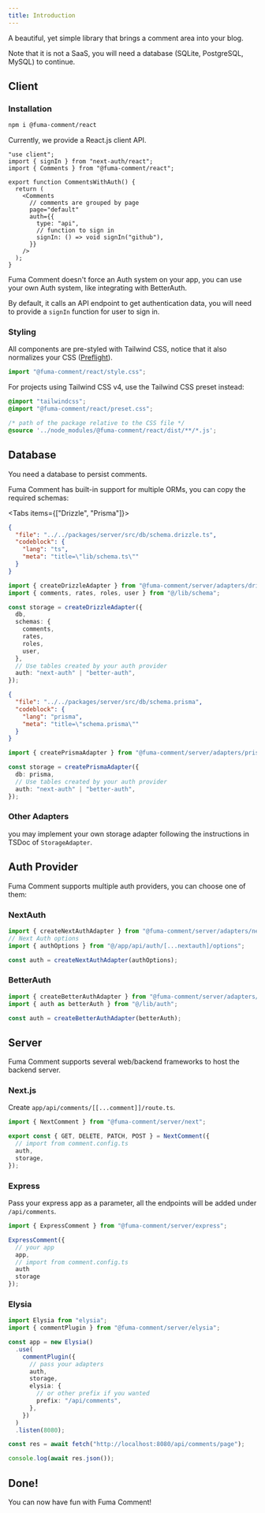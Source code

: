 ```yaml
---
title: Introduction
---
```



A beautiful, yet simple library that brings a comment area into your blog.

Note that it is not a SaaS, you will need a database (SQLite, PostgreSQL, MySQL) to continue.

## Client

### Installation
```sh
npm i @fuma-comment/react
```

Currently, we provide a React.js client API.

```tsx
"use client";
import { signIn } from "next-auth/react";
import { Comments } from "@fuma-comment/react";

export function CommentsWithAuth() {
  return (
    <Comments
      // comments are grouped by page
      page="default"
      auth={{
        type: "api",
        // function to sign in
        signIn: () => void signIn("github"),
      }}
    />
  );
}
```

Fuma Comment doesn't force an Auth system on your app, you can use your own Auth system, like integrating with BetterAuth.

By default, it calls an API endpoint to get authentication data, you will need to provide a `signIn` function for user to sign in.

### Styling

All components are pre-styled with Tailwind CSS, notice that it also normalizes your CSS ([Preflight](https://tailwindcss.com/docs/preflight)).

```ts
import "@fuma-comment/react/style.css";
```

For projects using Tailwind CSS v4, use the Tailwind CSS preset instead:

```css
@import "tailwindcss";
@import "@fuma-comment/react/preset.css";

/* path of the package relative to the CSS file */
@source '../node_modules/@fuma-comment/react/dist/**/*.js';
```

## Database

You need a database to persist comments.

Fuma Comment has built-in support for multiple ORMs, you can copy the required schemas:

<Tabs items={["Drizzle", "Prisma"]}>

<Tab title="Drizzle">

```json doc-gen:file
{
  "file": "../../packages/server/src/db/schema.drizzle.ts",
  "codeblock": {
    "lang": "ts",
    "meta": "title=\"lib/schema.ts\""
  }
}
```

```ts title="lib/comment.config.ts"
import { createDrizzleAdapter } from "@fuma-comment/server/adapters/drizzle";
import { comments, rates, roles, user } from "@/lib/schema";

const storage = createDrizzleAdapter({
  db,
  schemas: {
    comments,
    rates,
    roles,
    user,
  },
  // Use tables created by your auth provider
  auth: "next-auth" | "better-auth",
});
```

</Tab>

<Tab title="Prisma">

```json doc-gen:file
{
  "file": "../../packages/server/src/db/schema.prisma",
  "codeblock": {
    "lang": "prisma",
    "meta": "title=\"schema.prisma\""
  }
}
```

```ts title="lib/comment.config.ts"
import { createPrismaAdapter } from "@fuma-comment/server/adapters/prisma";

const storage = createPrismaAdapter({
  db: prisma,
  // Use tables created by your auth provider
  auth: "next-auth" | "better-auth",
});
```

</Tab>

</Tabs>

### Other Adapters

you may implement your own storage adapter following the instructions in TSDoc of `StorageAdapter`.

## Auth Provider

Fuma Comment supports multiple auth providers, you can choose one of them:

### NextAuth

```ts title="lib/comment.config.ts"
import { createNextAuthAdapter } from "@fuma-comment/server/adapters/next-auth";
// Next Auth options
import { authOptions } from "@/app/api/auth/[...nextauth]/options";

const auth = createNextAuthAdapter(authOptions);
```

### BetterAuth

```ts title="lib/comment.config.ts"
import { createBetterAuthAdapter } from "@fuma-comment/server/adapters/better-auth";
import { auth as betterAuth } from "@/lib/auth";

const auth = createBetterAuthAdapter(betterAuth);
```

## Server

Fuma Comment supports several web/backend frameworks to host the backend server.

### Next.js

Create `app/api/comments/[[...comment]]/route.ts`.

```ts title="app/api/comments/[[...comment]]/route.ts"
import { NextComment } from "@fuma-comment/server/next";

export const { GET, DELETE, PATCH, POST } = NextComment({
  // import from comment.config.ts
  auth,
  storage,
});
```

### Express

Pass your express app as a parameter, all the endpoints will be added under `/api/comments`.

```ts
import { ExpressComment } from "@fuma-comment/server/express";

ExpressComment({
  // your app
  app,
  // import from comment.config.ts
  auth
  storage
});
```

### Elysia

```ts
import Elysia from "elysia";
import { commentPlugin } from "@fuma-comment/server/elysia";

const app = new Elysia()
  .use(
    commentPlugin({
      // pass your adapters
      auth,
      storage,
      elysia: {
        // or other prefix if you wanted
        prefix: "/api/comments",
      },
    })
  )
  .listen(8080);

const res = await fetch("http://localhost:8080/api/comments/page");

console.log(await res.json());
```

## Done!

You can now have fun with Fuma Comment!
